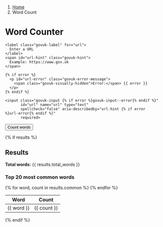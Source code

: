 <nav class="govuk-breadcrumbs" aria-label="Breadcrumb">
 <ol class="govuk-breadcrumbs__list">
  <li class="govuk-breadcrumbs__list-item">
   <a class="govuk-breadcrumbs__link" href="../index.qmd">Home</a>
  </li>
  <li class="govuk-breadcrumbs__list-item">
   <span aria-current="page">Word Count</span>
  </li>
 </ol>
</nav>

<h1 class="govuk-heading-l">Word Counter</h1>

<form method="POST" novalidate>
  <div class="govuk-form-group {% if error %}govuk-form-group--error{% endif %}">
    <label class="govuk-label" for="url">
      Enter a URL
    </label>
    <span id="url-hint" class="govuk-hint">
      Example: https://www.gov.uk
    </span>

    {% if error %}
      <p id="url-error" class="govuk-error-message">
        <span class="govuk-visually-hidden">Error:</span> {{ error }}
      </p>
    {% endif %}

    <input class="govuk-input {% if error %}govuk-input--error{% endif %}" 
           id="url" name="url" type="text" 
           spellcheck="false" aria-describedby="url-hint {% if error %}url-error{% endif %}" 
           required>
  </div>

  <button type="submit" class="govuk-button" data-module="govuk-button">
    Count words
  </button>
</form>

{% if results %}
  <h2 class="govuk-heading-m">Results</h2>
  <p class="govuk-body"><strong>Total words:</strong> {{ results.total_words }}</p>

  <h3 class="govuk-heading-s">Top 20 most common words</h3>
  <table class="govuk-table">
    <thead class="govuk-table__head">
      <tr class="govuk-table__row">
        <th scope="col" class="govuk-table__header">Word</th>
        <th scope="col" class="govuk-table__header">Count</th>
      </tr>
    </thead>
    <tbody class="govuk-table__body">
      {% for word, count in results.common %}
      <tr class="govuk-table__row">
        <td class="govuk-table__cell">{{ word }}</td>
        <td class="govuk-table__cell">{{ count }}</td>
      </tr>
      {% endfor %}
    </tbody>
  </table>
{% endif %}
